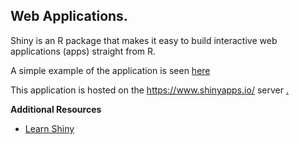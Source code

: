 
## Web Applications.

Shiny is an R package that makes it easy to build interactive web applications (apps) straight from R. 

A simple example of the application is seen [here](https://gauravsatav.shinyapps.io/WebApp/)

This application is hosted on the <https://www.shinyapps.io/> server [.](https://www.shinyapps.io/admin/#/application/239302)

**Additional Resources**

- [Learn Shiny](https://shiny.rstudio.com/tutorial/)